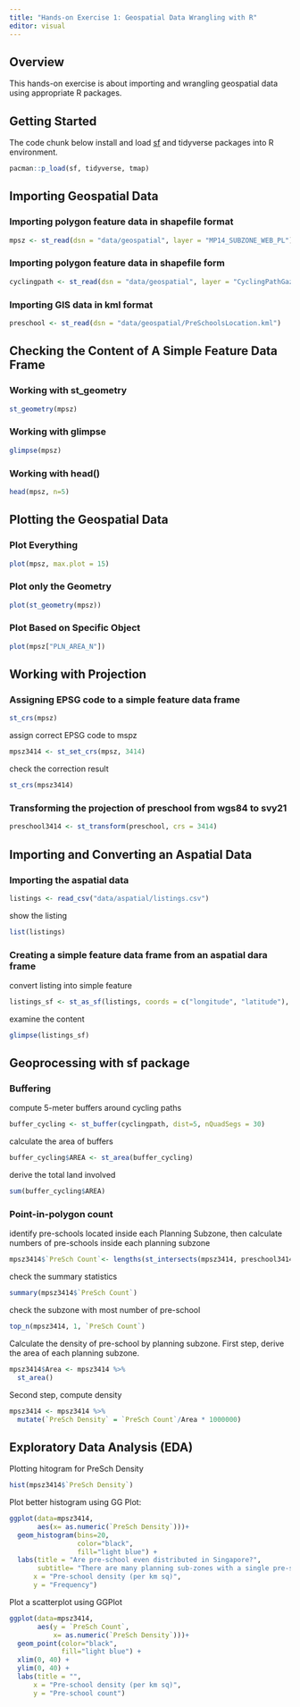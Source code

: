 ```yaml
---
title: "Hands-on Exercise 1: Geospatial Data Wrangling with R"
editor: visual
---
```


## Overview

This hands-on exercise is about importing and wrangling geospatial data using appropriate R packages.

## Getting Started

The code chunk below install and load [sf](https://r-spatial.github.io/sf/) and tidyverse packages into R environment.

```r
pacman::p_load(sf, tidyverse, tmap)
```

## Importing Geospatial Data

### Importing polygon feature data in shapefile format

```r
mpsz <- st_read(dsn = "data/geospatial", layer = "MP14_SUBZONE_WEB_PL")
```

### Importing polygon feature data in shapefile form

```r
cyclingpath <- st_read(dsn = "data/geospatial", layer = "CyclingPathGazette")
```

### Importing GIS data in kml format

```r
preschool <- st_read(dsn = "data/geospatial/PreSchoolsLocation.kml")
```

## Checking the Content of A Simple Feature Data Frame

### Working with st_geometry

```r
st_geometry(mpsz)
```

### Working with glimpse

```r
glimpse(mpsz)
```

### Working with head()

```r
head(mpsz, n=5)
```

## Plotting the Geospatial Data

### Plot Everything

```r
plot(mpsz, max.plot = 15)
```

### Plot only the Geometry

```r
plot(st_geometry(mpsz))
```

### Plot Based on Specific Object

```r
plot(mpsz["PLN_AREA_N"])
```

## Working with Projection

### Assigning EPSG code to a simple feature data frame

```r
st_crs(mpsz)
```

assign correct EPSG code to mspz

```r
mpsz3414 <- st_set_crs(mpsz, 3414)
```

check the correction result

```r
st_crs(mpsz3414)
```

### Transforming the projection of preschool from wgs84 to svy21

```r
preschool3414 <- st_transform(preschool, crs = 3414)
```

## Importing and Converting an Aspatial Data

### Importing the aspatial data

```r
listings <- read_csv("data/aspatial/listings.csv")
```

show the listing

```r
list(listings)
```

### Creating a simple feature data frame from an aspatial dara frame

convert listing into simple feature

```r
listings_sf <- st_as_sf(listings, coords = c("longitude", "latitude"), crs=4326) %>% st_transform(crs = 3414)
```

examine the content

```r
glimpse(listings_sf)
```

## Geoprocessing with sf package

### Buffering

compute 5-meter buffers around cycling paths

```r
buffer_cycling <- st_buffer(cyclingpath, dist=5, nQuadSegs = 30)
```

calculate the area of buffers

```r
buffer_cycling$AREA <- st_area(buffer_cycling)
```

derive the total land involved

```r
sum(buffer_cycling$AREA)
```

### Point-in-polygon count

identify pre-schools located inside each Planning Subzone, then calculate numbers of pre-schools inside each planning subzone

```r
mpsz3414$`PreSch Count`<- lengths(st_intersects(mpsz3414, preschool3414))
```

check the summary statistics

```r
summary(mpsz3414$`PreSch Count`)
```

check the subzone with most number of pre-school

```r
top_n(mpsz3414, 1, `PreSch Count`)
```

Calculate the density of pre-school by planning subzone. First step, derive the area of each planning subzone.

```r
mpsz3414$Area <- mpsz3414 %>%
  st_area()
```

Second step, compute density

```r
mpsz3414 <- mpsz3414 %>%
  mutate(`PreSch Density` = `PreSch Count`/Area * 1000000)
```

## Exploratory Data Analysis (EDA)

Plotting hitogram for PreSch Density

```r
hist(mpsz3414$`PreSch Density`)
```

Plot better histogram using GG Plot:

```r
ggplot(data=mpsz3414, 
       aes(x= as.numeric(`PreSch Density`)))+
  geom_histogram(bins=20, 
                 color="black", 
                 fill="light blue") +
  labs(title = "Are pre-school even distributed in Singapore?",
       subtitle= "There are many planning sub-zones with a single pre-school, on the other hand, \nthere are two planning sub-zones with at least 20 pre-schools",
      x = "Pre-school density (per km sq)",
      y = "Frequency")
```

Plot a scatterplot using GGPlot

```r
ggplot(data=mpsz3414, 
       aes(y = `PreSch Count`, 
           x= as.numeric(`PreSch Density`)))+
  geom_point(color="black", 
             fill="light blue") +
  xlim(0, 40) +
  ylim(0, 40) +
  labs(title = "",
      x = "Pre-school density (per km sq)",
      y = "Pre-school count")
```
